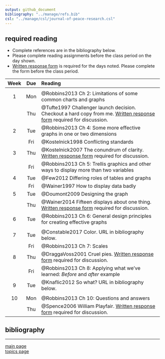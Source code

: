 ```yaml
---
output: github_document
bibliography: "../manage/refs.bib" 
csl: "../manage/csl/journal-of-peace-research.csl"
---
```


## required reading 

- Complete references are in the bibliography below. 
- Please complete reading assignments before the class period on the day shown. 
- [Written response form](cm/read-01_reading-response-form.pdf) is required for the days noted. Please complete the form before the class period. 

|Week  |Due    |Reading        |
|:----:|:----:|:----------------------------------------------------- |
| | | 
| 1 | Mon | @Robbins2013 Ch 2: Limitations of some common charts and graphs 
|  | Thu | @Tufte1997 Challenger launch decision. Checkout a hard copy from me. [Written response form](cm/read-01_reading-response-form.pdf) required for discussion.|
| 2 | Tue | @Robbins2013 Ch 4: Some more effective graphs in one or two dimensions |
|  | Fri | @Kostelnick1998 Conflicting standards |
| 3 | Thu | @Kostelnick2007 The conundrum of clarity. [Written response form](cm/read-01_reading-response-form.pdf) required for discussion.|
|  | Fri | @Robbins2013 Ch 5: Trellis graphics and other ways to display more than two variables |
| 4 | Tue | @Few2012 Differing roles of tables and graphs |
|   | Fri | @Wainer1997 How to display data badly |
| 5 | Tue | @Doumont2009  Designing the graph |
|   | Thu | @Wainer2014 Fifteen displays about one thing. [Written response form](cm/read-01_reading-response-form.pdf) required for discussion. |
| 6 | Tue | @Robbins2013 Ch 6: General design principles for creating effective graphs   |
| | | 
| 7 | Tue | @Constable2017 Color. URL in bibliography below.   |
|   | Fri | @Robbins2013 Ch 7: Scales |
| 8 | Thu | @DraggaVoss2001 Cruel pies.  [Written response form](cm/read-01_reading-response-form.pdf) required for discussion. |
|   | Fri | @Robbins2013 Ch 8: Applying what we've learned: *Before* and *after* example |
| 9 | Tue | @Knaflic2012 So what? URL in bibliography below.   |
| | | 
| 10 | Mon | @Robbins2013 Ch 10: Questions and answers  |
|   | Thu | @Spence2006 William Playfair. [Written response form](cm/read-01_reading-response-form.pdf) required for discussion. |



## bibliography

<div id="refs"></div>


---

[main page](../README.md)<br>
[topics page](README-by-topic.md)





